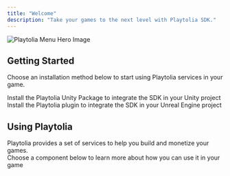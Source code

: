 ```yaml
---
title: "Welcome"
description: "Take your games to the next level with Playtolia SDK."
---
```


<img
  className="rounded-lg"
  src="/images/menu_overlay_hero.png"
  alt="Playtolia Menu Hero Image"
/>

## Getting Started

Choose an installation method below to start using Playtolia services in your game.

<CardGroup cols={2}>
  <Card title="Playtolia for Unity" icon='
      <svg
          xmlns="http://www.w3.org/2000/svg"
          xmlSpace="preserve"
          style={{
              enableBackground: "new 0 0 637.5 720",
          }}
          viewBox="0 0 637.5 720"
          {...props}
      >
          <switch>
              <g>
                  <path
                      d="m346.6 128.8 114 65.8c4.1 2.3 4.2 8.8 0 11l-135.5 78.2c-4.1 2.4-8.9 2.2-12.8 0l-135.4-78.2c-4.1-2.3-4.3-8.8 0-11l113.9-65.8V0L0 167.9v335.8-1.5 1.5l111.6-64.4V307.7c-.1-4.7 5.5-8 9.6-5.5l135.5 78.2c4.1 2.4 6.4 6.7 6.4 11.1v156.4c.1 4.7-5.4 8-9.5 5.5l-114-65.8-111.7 64.5L318.7 720l290.8-167.9L498 487.7l-114 65.8c-4 2.4-9.7-.7-9.5-5.5V391.6c0-4.7 2.6-8.9 6.4-11.1l135.4-78.2c4-2.5 9.7.7 9.6 5.5v131.6l111.6 64.4V167.9L346.6 0v128.8z"
                      style={{
                          fill: "#FFCF00",
                      }}
                  />
              </g>
          </switch>
      </svg>
  ' iconType="solid" color="#FFCF00" href>
    Install the Playtolia Unity Package to integrate the SDK in your Unity project
  </Card>
  <Card title="Playtolia for UE4" icon='
      <svg
          xmlns="http://www.w3.org/2000/svg"
          xmlSpace="preserve"
          style={{
              enableBackground: "new 0 0 1280 1280",
          }}
          viewBox="0 0 1280 1280"
          {...props}
      >
          <path
              d="M640 1280c353.46 0 640-286.54 640-640S993.46 0 640 0 0 286.54 0 640s286.54 640 640 640zm163.7-284.19c156.5-73.92 205.56-210.43 216.6-263.61-57.22 58.6-120.53 118-163.11 76.88 0 0-2.33-219.45-2.33-309.43 0-121 114.75-211.18 114.75-211.18-63.11 11.24-138.89 33.71-219.33 112.65-7.26 7.2-14.14 14.76-20.62 22.67-34.47-26.39-79.14-18.48-79.14-18.48 24.14 13.26 48.23 51.88 48.23 83.85v314.26s-52.63 46.3-93.19 46.3c-9.14.07-18.17-2.05-26.33-6.18a57.231 57.231 0 0 1-20.56-17.56 61.56 61.56 0 0 1-7.91-13.65V424.07c-11.99 9.89-52.51 18.04-52.51-49.22 0-41.79 30.11-91.6 83.73-122.15a395.165 395.165 0 0 0-198.92 91.76 389.456 389.456 0 0 0-100.31 134.4 389.547 389.547 0 0 0-34.51 164.12s39.21-122.51 88.32-133.83a47.492 47.492 0 0 1 41.7 8.8 47.382 47.382 0 0 1 13.51 17.23c3.1 6.72 4.59 14.07 4.34 21.46V844.3c0 29.16-18.8 35.53-36.17 35.22-11.77-.83-23.4-3.02-34.66-6.53a391.43 391.43 0 0 0 136.15 115.66 391.381 391.381 0 0 0 173.37 43.1l106.05-106.6 62.85 70.66z"
              style={{
                  fillRule: "evenodd",
                  clipRule: "evenodd",
                  fill: "#FFCF00",
              }}
          />
      </svg>
  ' iconType="solid" color="#FFCF00" href>
    Install the Playtolia plugin to integrate the SDK in your Unreal Engine project
  </Card>
</CardGroup>

## Using Playtolia

Playtolia provides a set of services to help you build and monetize your games.\
Choose a component below to learn more about how you can use it in your game
